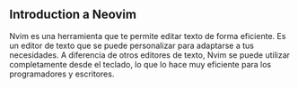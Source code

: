 :::{.justify}
# Introduction a Neovim

Nvim es una herramienta que te permite editar texto de forma eficiente. Es un editor de texto que se puede personalizar para adaptarse a tus necesidades. A diferencia de otros editores de texto, Nvim se puede utilizar completamente desde el teclado, lo que lo hace muy eficiente para los programadores y escritores.



:::
